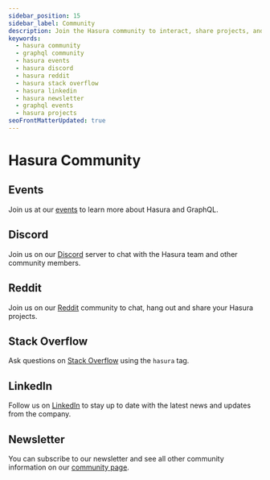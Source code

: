 ```yaml
---
sidebar_position: 15
sidebar_label: Community
description: Join the Hasura community to interact, share projects, and learn more about Hasura and GraphQL. Connect with us on Discord, Reddit, LinkedIn, and Stack Overflow, or subscribe to our Newsletter.
keywords:
  - hasura community
  - graphql community
  - hasura events
  - hasura discord
  - hasura reddit
  - hasura stack overflow
  - hasura linkedin
  - hasura newsletter
  - graphql events
  - hasura projects
seoFrontMatterUpdated: true
---
```


# Hasura Community

## Events

Join us at our [events](https://hasura.io/events/) to learn more about Hasura and GraphQL.

## Discord

Join us on our [Discord](https://discord.com/invite/hasura) server to chat with the Hasura team and other community
members.

## Reddit

Join us on our [Reddit](https://www.reddit.com/r/Hasura/) community to chat, hang out and share your Hasura projects.

## Stack Overflow

Ask questions on [Stack Overflow](https://stackoverflow.com/questions/tagged/hasura) using the `hasura` tag.

## LinkedIn

Follow us on [LinkedIn](https://www.linkedin.com/company/hasura/) to stay up to date with the latest news and updates
from the company.

## Newsletter

You can subscribe to our newsletter and see all other community information on our
[community page](https://hasura.io/community/).
